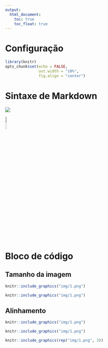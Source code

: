 ```yaml
---
output:
  html_document:
    toc: true
    toc_float: true
---
```


# Configuração

```r
library(knitr)
opts_chunk$set(echo = FALSE,
               out.width = "10%", 
               fig.align = "center")
```

# Sintaxe de Markdown

![](http://www.des.uem.br/imagensdiversas/estats/@@images/f98adf92-29aa-41da-a064-b5f5722f74f1.jpeg)

![](img/1.png){width=10%}

# Bloco de código

## Tamanho da imagem

```r
knitr::include_graphics("img/1.png")
```

```r
knitr::include_graphics("img/1.png")
```

## Alinhamento

```r
knitr::include_graphics("img/1.png")
```

```r
knitr::include_graphics("img/1.png")
```

```r
knitr::include_graphics(rep("img/1.png", 3))
```
